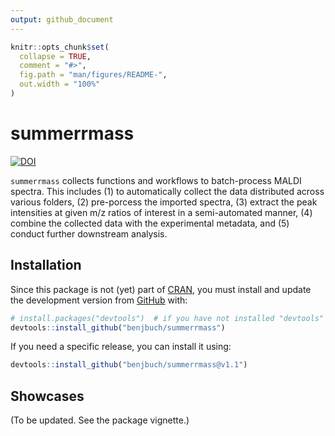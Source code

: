 ```yaml
---
output: github_document
---
```


<!-- README.md is generated from README.Rmd. Please edit that file -->

```r
knitr::opts_chunk$set(
  collapse = TRUE,
  comment = "#>",
  fig.path = "man/figures/README-",
  out.width = "100%"
)
```

# summerrmass

<!-- badges: start -->
[![DOI](https://zenodo.org/badge/367427371.svg)](https://zenodo.org/badge/latestdoi/367427371)
<!-- badges: end -->

`summerrmass` collects functions and workflows to batch-process MALDI spectra.
This includes (1) to automatically collect the data distributed across various 
folders, (2) pre-porcess the imported spectra, (3) extract the peak intensities 
at given m/z ratios of interest in a semi-automated manner, (4) combine the 
collected data with the experimental metadata, and (5) conduct further downstream 
analysis.

## Installation

Since this package is not (yet) part of [CRAN](https://CRAN.R-project.org), you 
must install and update the development version from [GitHub](https://github.com/) 
with:

```r
# install.packages("devtools")  # if you have not installed "devtools"
devtools::install_github("benjbuch/summerrmass")
```

If you need a specific release, you can install it using:

```r
devtools::install_github("benjbuch/summerrmass@v1.1")
```

## Showcases

(To be updated. See the package vignette.)
